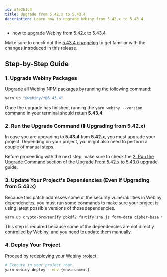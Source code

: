 ```yaml
---
id: a7e2b1c4
title: Upgrade from 5.42.x to 5.43.4
description: Learn how to upgrade Webiny from 5.42.x to 5.43.4.
---
```



<Alert type="success" title="What you’ll learn">

- how to upgrade Webiny from 5.42.x to 5.43.4

</Alert>

<Alert type="info">

Make sure to check out the [5.43.4 changelog](./changelog) to get familiar with the changes introduced in this release.

</Alert>

## Step-by-Step Guide

### 1. Upgrade Webiny Packages

Upgrade all Webiny NPM packages by running the following command:

```bash
yarn up "@webiny/*@5.43.4"
```

Once the upgrade has finished, running the `yarn webiny --version` command in your terminal should return **5.43.4**.

### 2. Run the Upgrade Command (If Upgrading from 5.42.x)

In case you are upgrading to **5.43.4** from **5.42.x**, you must upgrade your project. Depending on your project, you might also need to perform a couple of manual steps.

Before proceeding with the next step, make sure to check the [2. Run the Upgrade Command](/docs/release-notes/5.43.0/upgrade-guide#2-run-the-upgrade-command) section of the [Upgrade From 5.42.x to 5.43.0](/docs/release-notes/5.43.0/upgrade-guide) upgrade guide.

### 3. Update Your Project's Dependencies (Even If Upgrading from 5.43.x)

Because this patch addresses some of the security vulnerabilities in Webiny dependencies, you must run some commands to make sure your project is using latest possible versions of those dependencies.

```bash
yarn up crypto-browserify pbkdf2 fastify sha.js form-data cipher-base tmp -R
```

<Alert type="warning">
  This step is required because some of the dependencies are not directly controlled by Webiny, and
  you need to update them manually.
</Alert>

### 4. Deploy Your Project

Proceed by redeploying your Webiny project:

```bash
# Execute in your project root.
yarn webiny deploy --env {environment}
```

<AdditionalNotes />
